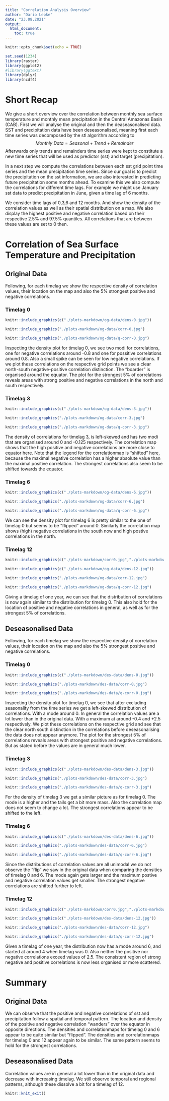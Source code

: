 ```yaml
---
title: "Correlation Analysis Overview"
author: "Dario Lepke"
date: "23.08.2021"
output: 
  html_document:
    toc: true
---
```

```r
knitr::opts_chunk$set(echo = TRUE)
```
```r
set.seed(1234)
library(raster)
library(ggplot2)
#library(ggtext)
library(dplyr)
library(ncdf4)
```

# Short Recap 

We give a short overview over the correlation between monthly sea surface temperature and monthly mean precipitation in the Central Amazonas Basin (CAB).
First we will analyse the original and then the deaseasonalised data.
SST and precipitation data have been deseasonalised, meaning first each time series was
decomposed by the stl algorithm according to 
$$Monthly \textit{ } Data = Seasonal + Trend + Remainder$$
Afterwards only trends and remainders time series were kept to constitute 
a new time series that will be used as predictor (sst) and target (precipitation).

In a next step we compute the correlations between each sst grid point time series and the mean precipitation time series.
Since our goal is to predict the precipitation on the sst information, we are
also interested in predicting future precipitation some months ahead.
To examine this we also compute the correlations for different time lags.
For example we might use January sst data to predict precipitation in June, given
a time lag of 6 months. 

We consider time lags of 0,3,6 and 12 months.
And show the density of the correlation values as well as their spatial distribution on a map. We also display the highest positive and negative correlation based on their
respective 2.5% and 97.5% quantiles. All correlations that are between these values are set to 0 then.


# Correlation of Sea Surface Temperature and Precipitation {.tabset .tabset-fade .tabset-pills}

## Original Data {.tabset .tabset-fade .tabset-pills}

Following, for each timelag we show the respective density of correlation values,
their location on the map and also the 5% strongest positive and negative correlations.

### Timelag 0

```r
knitr::include_graphics(c("./plots-markdown/og-data/dens-0.jpg"))
```
```r
knitr::include_graphics("./plots-markdown/og-data/corr-0.jpg")
```
```r
knitr::include_graphics("./plots-markdown/og-data/q-corr-0.jpg")
```
Inspecting the density plot for timelag 0, we see two modi for correlations,
one for negative correlations around -0.8 and one for possitive correlations around 0.8. Also a small spike can be seen for low negative correlations.
If we plot these correlations on the respective grid points we see a clear north-south negative-positive correlation distinction. The "boarder" is organised around the equator.
The plot for the strongest 5% of correlations reveals areas with strong positive and negative correlations in the north and south respectively.

### Timelag 3

```r
knitr::include_graphics(c("./plots-markdown/og-data/dens-3.jpg"))
```
```r
knitr::include_graphics("./plots-markdown/og-data/corr-3.jpg")
```
```r
knitr::include_graphics("./plots-markdown/og-data/q-corr-3.jpg")
```

The density of correlations for timelag 3, is left-skewed and has two
modi that are organised around 0 and -0.125 respectively.
The correlation map shows that the high positive and negative correlations are more close to equator here.
Note that the legend for the correlationmap is "shifted" here, because the maximal negative correlation has a higher absolute value than the
maximal positive correlation.
The strongest correlations also seem to be shifted towards the equator.

### Timelag 6

```r
knitr::include_graphics(c("./plots-markdown/og-data/dens-6.jpg"))
```
```r
knitr::include_graphics("./plots-markdown/og-data/corr-6.jpg")
```
```r
knitr::include_graphics("./plots-markdown/og-data/q-corr-6.jpg")
```
We can see the density plot for timelag 6 is pretty similar to the one
of timelag 0 but seems to be "flipped" around 0.
Similarly the correlation map shows (high) negative correlations in the south now and high postive correlations in the north.

### Timelag 12

```r
knitr::include_graphics(c("./plots-markdown/corr0.jpg","./plots-markdown/corr3.jpg","./plots-markdown/corr6.jpg","./plots-markdown/corr9.jpg", "./plots-markdown/corr12.jpg"))
```

```r
knitr::include_graphics(c("./plots-markdown/og-data/dens-12.jpg"))
```
```r
knitr::include_graphics("./plots-markdown/og-data/corr-12.jpg")
```
```r
knitr::include_graphics("./plots-markdown/og-data/q-corr-12.jpg")
```

Giving a timelag of one year, we can see that the distribution of correlations is now again similar to the distribution for timelag 0.
This also hold for the location of positive and negative correlations in general,
as well as for the strongest 5% of correlations.
 
## Deseasonalised Data {.tabset .tabset-fade .tabset-pills}
Following, for each timelag we show the respective density of correlation values,
their location on the map and also the 5% strongest positive and negative correlations.

### Timelag 0

```r
knitr::include_graphics(c("./plots-markdown/des-data/dens-0.jpg"))
```
```r
knitr::include_graphics("./plots-markdown/des-data/corr-0.jpg")
```
```r
knitr::include_graphics("./plots-markdown/des-data/q-corr-0.jpg")
```
Inspecting the density plot for timelag 0, we see that after excluding seasonality from 
the time series we get a left-skewed distribution of correlations. With a mode around 0.
In general the correlation values are a lot lower than in the original data.
With a maximum at around -0.4 and +2.5 respectively.
We plot these correlations on the respective grid and see that the clear north south
distinction in the correlations before deseasonalising the data does not appear anymore.
The plot for the strongest 5% of correlations reveals areas with strongest positive and negative correlations. But as stated before the values are in general much lower.

### Timelag 3

```r
knitr::include_graphics(c("./plots-markdown/des-data/dens-3.jpg"))
```


```r
knitr::include_graphics("./plots-markdown/des-data/corr-3.jpg")
```


```r
knitr::include_graphics("./plots-markdown/des-data/q-corr-3.jpg")
```

For the density of timelag 3 we get a similar picture as for timelag 0.
The mode is a higher and the tails get a bit more mass.
Also the correlation map does not seem to change a lot.
The strongest correlations appear to be shifted to the left.

### Timelag 6

```r
knitr::include_graphics(c("./plots-markdown/des-data/dens-6.jpg"))
```
```r
knitr::include_graphics("./plots-markdown/des-data/corr-6.jpg")
```
```r
knitr::include_graphics("./plots-markdown/des-data/q-corr-6.jpg")
```
Since the distributions of correlation values are all unimodal we do not observe
the "flip" we saw in the original data when comparing the densities of timelag 0 and
6. The mode again gets larger and the maximum postive and negative correlation values
get smaller.
The strongest negative correlations are shifted further to left.

### Timelag 12

```r
knitr::include_graphics(c("./plots-markdown/corr0.jpg","./plots-markdown/corr3.jpg","./plots-markdown/corr6.jpg","./plots-markdown/corr9.jpg", "./plots-markdown/corr12.jpg"))
```

```r
knitr::include_graphics(c("./plots-markdown/des-data/dens-12.jpg"))
```
```r
knitr::include_graphics("./plots-markdown/des-data/corr-12.jpg")
```
```r
knitr::include_graphics("./plots-markdown/des-data/q-corr-12.jpg")
```

Given a timelag of one year, the distribution now has a mode around 6, and started at around 4 when timelag was 0. Also neither the positive nor negative correlations exceed values of 2.5.
The consistent region of strong negative and positive correlations is now less organised or more scattered.

 

# Summary

## Original Data

We can observe that the positive and negative correlations of sst and precipitation follow a spatial and temporal pattern.
The location and density of the positive and negative correlation "wanders" over the equator in opposite directions.
The densities and correlationmaps for timelag 0 and 6 appear to be quite similar but "flipped".
The densities and correlationmaps for timelag 0 and 12 appear again to be similar.
The same pattern seems to hold for the strongest correlations.

## Deseasonalised Data
Correlation values are in general a lot lower than in the original data and decrease with
increasing timelag.
We still observe temporal and regional patterns, although these dissolve a bit for
a timelag of 12.



```r
knitr::knit_exit()
```



